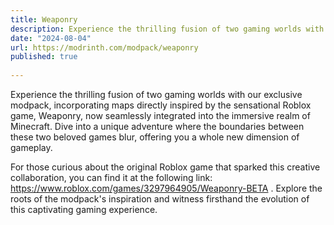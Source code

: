```yaml
---
title: Weaponry
description: Experience the thrilling fusion of two gaming worlds with our exclusive modpack, incorporating maps directly inspired by the sensational Roblox game
date: "2024-08-04"
url: https://modrinth.com/modpack/weaponry
published: true
  
---
```


Experience the thrilling fusion of two gaming worlds with our exclusive modpack, incorporating maps directly inspired by the sensational Roblox game, Weaponry, now seamlessly integrated into the immersive realm of Minecraft. Dive into a unique adventure where the boundaries between these two beloved games blur, offering you a whole new dimension of gameplay.

For those curious about the original Roblox game that sparked this creative collaboration, you can find it at the following link: https://www.roblox.com/games/3297964905/Weaponry-BETA . Explore the roots of the modpack's inspiration and witness firsthand the evolution of this captivating gaming experience.
